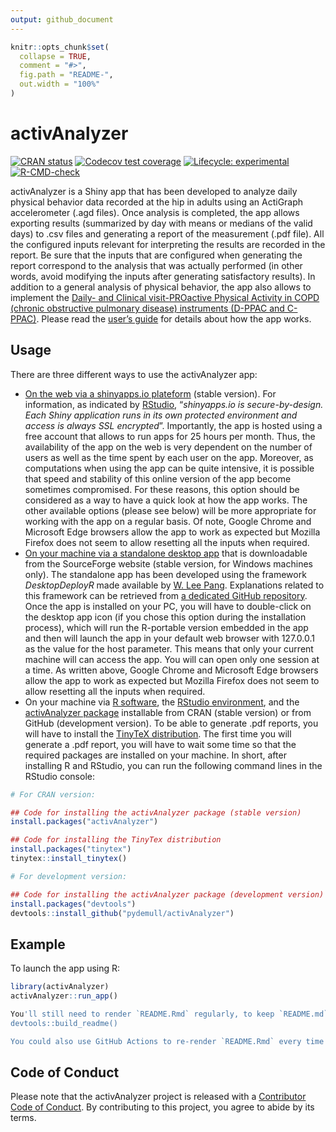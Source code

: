 ```yaml
---
output: github_document
---
```


```r
knitr::opts_chunk$set(
  collapse = TRUE,
  comment = "#>",
  fig.path = "README-",
  out.width = "100%"
)
```

# activAnalyzer

<!-- badges: start -->
[![CRAN status](https://www.r-pkg.org/badges/version/activAnalyzer)](https://CRAN.R-project.org/package=activAnalyzer)
[![Codecov test coverage](https://codecov.io/gh/pydemull/activAnalyzer/branch/master/graph/badge.svg)](https://app.codecov.io/gh/pydemull/activAnalyzer?branch=master)
[![Lifecycle: experimental](https://img.shields.io/badge/lifecycle-experimental-orange.svg)](https://lifecycle.r-lib.org/articles/stages.html#experimental)
[![R-CMD-check](https://github.com/pydemull/activAnalyzer/workflows/R-CMD-check/badge.svg)](https://github.com/pydemull/activAnalyzer/actions)
<!-- badges: end -->

activAnalyzer is a Shiny app that has been developed to analyze daily physical behavior data recorded at the hip in adults using an ActiGraph accelerometer (.agd files). Once analysis is completed, the app allows exporting results (summarized by day with means or medians of the valid days) to .csv files and generating a report of the measurement (.pdf file). All the configured inputs relevant for interpreting the results are recorded in the report. Be sure that the inputs that are configured when generating the report correspond to the analysis that was actually performed (in other words, avoid modifying the inputs after generating satisfactory results). In addition to a general analysis of physical behavior, the app also allows to implement the [Daily- and Clinical visit-PROactive Physical Activity in COPD (chronic obstructive pulmonary disease) instruments (D-PPAC and C-PPAC)](https://erj.ersjournals.com/content/early/2015/05/28/09031936.00183014). Please read the [user's guide](https://github.com/pydemull/activAnalyzer/blob/master/inst/guide/user_guide_en.pdf) for details about how the app works.

## Usage

There are three different ways to use the activAnalyzer app:

* [On the web via a shinyapps.io plateform](https://pydemull.shinyapps.io/activAnalyzer/) (stable version). For information, as indicated by [RStudio](https://www.shinyapps.io/), "*shinyapps.io is secure-by-design. Each Shiny application runs in its own protected environment and access is always SSL encrypted*". Importantly, the app is hosted using a free account that allows to run apps for 25 hours per month. Thus, the availability of the app on the web is very dependent on the number of users as well as the time spent by each user on the app. Moreover, as computations when using the app can be quite intensive, it is possible that speed and stability of this online version of the app become sometimes compromised. For these reasons, this option should be considered as a way to have a quick look at how the app works. The other available options (please see below) will be more appropriate for working with the app on a regular basis. Of note, Google Chrome and Microsoft Edge browsers allow the app to work as expected but Mozilla Firefox does not seem to allow resetting all the inputs when required.
* [On your machine via a standalone desktop app](https://sourceforge.net/projects/activanalyzer)  that is downloadable from the SourceForge website (stable version, for Windows machines only). The standalone app has been developed using the framework *DesktopDeployR* made available by [W. Lee Pang](https://github.com/wleepang). Explanations related to this framework can be retrieved from [a dedicated GitHub repository](https://github.com/wleepang/DesktopDeployR). Once the app is installed on your PC, you will have to double-click on the desktop app icon (if you chose this option during the installation process), which will run the R-portable version embedded in the app and then will launch the app in your default web browser with 127.0.0.1 as the value for the host parameter. This means that only your current machine will can access the app. You will can open only one session at a time. As written above, Google Chrome and Microsoft Edge browsers allow the app to work as expected but Mozilla Firefox does not seem to allow resetting all the inputs when required.
* On your machine via [R software](https://CRAN.R-project.org/), the [RStudio environment](https://www.rstudio.com/), and the [activAnalyzer package](https://github.com/pydemull/activAnalyzer) installable from CRAN (stable version) or from GitHub (development version). To be able to generate .pdf reports, you will have to install the [TinyTeX distribution](https://yihui.org/tinytex/). The first time you will generate a .pdf report, you will have to wait some time so that the required packages are installed on your machine. In short, after installing R and RStudio, you can run the following command lines in the RStudio console:

``` r
# For CRAN version:

## Code for installing the activAnalyzer package (stable version)
install.packages("activAnalyzer")

## Code for installing the TinyTex distribution
install.packages("tinytex")
tinytex::install_tinytex()
```



```r
# For development version:

## Code for installing the activAnalyzer package (development version)
install.packages("devtools")
devtools::install_github("pydemull/activAnalyzer")
```

## Example

To launch the app using R:

```r
library(activAnalyzer)
activAnalyzer::run_app()
```


```r
You'll still need to render `README.Rmd` regularly, to keep `README.md` up-to-date:
devtools::build_readme()

You could also use GitHub Actions to re-render `README.Rmd` every time you push. An example workflow can be found here: <https://github.com/r-lib/actions/tree/master/examples>.
```

## Code of Conduct

Please note that the activAnalyzer project is released with a [Contributor Code of Conduct](https://pydemull.github.io/activAnalyzer/CODE_OF_CONDUCT.html). By contributing to this project, you agree to abide by its terms.
